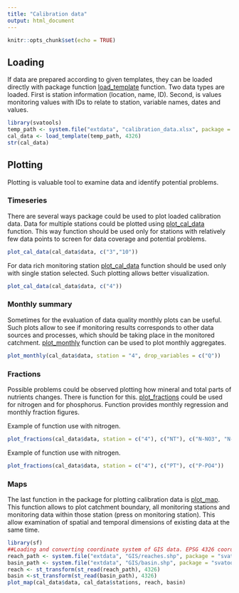 ```yaml
---
title: "Calibration data"
output: html_document
---
```


```r
knitr::opts_chunk$set(echo = TRUE)
```


## Loading

If data are prepared according to given templates, they can be loaded directly with package function [load_template](../reference/load_template.html) function. Two data types are loaded. First is station information (location, name, ID). Second, is values monitoring values with IDs to relate to station, variable names, dates and values. 

```r
library(svatools)
temp_path <- system.file("extdata", "calibration_data.xlsx", package = "svatools")
cal_data <- load_template(temp_path, 4326)
str(cal_data)
```

## Plotting 

Plotting is valuable tool to examine data and identify potential problems.

### Timeseries

There are several ways package could be used to plot loaded calibration data. Data for multiple stations could be plotted using [plot_cal_data](../reference/plot_cal_data.html) function. This way function should be used only for stations with relatively few data points to screen for data coverage and potential problems.

```r
plot_cal_data(cal_data$data, c("3","10"))
```

For data rich monitoring station [plot_cal_data](../reference/plot_cal_data.html) function should be used only with single station selected. Such plotting allows better visualization. 

```r
plot_cal_data(cal_data$data, c("4"))

```

### Monthly summary

Sometimes for the evaluation of data quality monthly plots can be useful. Such plots allow to see if monitoring results corresponds to other data sources and processes, which should be taking place in the monitored catchment. [plot_monthly](../reference/plot_monthly.html) function can be used to plot monthly aggregates. 

```r
plot_monthly(cal_data$data, station = "4", drop_variables = c("Q"))
```

### Fractions

Possible problems could be observed plotting how mineral and total parts of nutrients changes. There is function for this. [plot_fractions](../reference/plot_fractions.html) could be used for nitrogen and for phosphorus. Function provides monthly regression and monthly fraction figures.

Example of function use with nitrogen.

```r
plot_fractions(cal_data$data, station = c("4"), c("NT"), c("N-NO3", "N-NH4", "N-NO2"))
```

Example of function use with nitrogen.

```r
plot_fractions(cal_data$data, station = c("4"), c("PT"), c("P-PO4"))
```

### Maps

The last function in the package for plotting calibration data is [plot_map](../reference/plot_map.html). This function allows to plot catchment boundary, all monitoring stations and monitoring data within those station (press on monitoring station). This allow examination of spatial and temporal dimensions of existing data at the same time. 

```r
library(sf) 
##Loading and converting coordinate system of GIS data. EPSG 4326 coordinate system should be used to get right plot. 
reach_path <- system.file("extdata", "GIS/reaches.shp", package = "svatools")
basin_path <- system.file("extdata", "GIS/basin.shp", package = "svatools")
reach <- st_transform(st_read(reach_path), 4326)
basin <-st_transform(st_read(basin_path), 4326)
plot_map(cal_data$data, cal_data$stations, reach, basin)
```